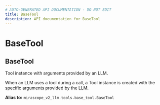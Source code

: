 ```yaml
---
# AUTO-GENERATED API DOCUMENTATION - DO NOT EDIT
title: BaseTool
description: API documentation for BaseTool
---
```


# BaseTool

## <ApiType type="Alias" path="tools/tool_def/BaseTool" symbolName="BaseTool" /> BaseTool

Tool instance with arguments provided by an LLM.

When an LLM uses a tool during a call, a Tool instance is created with the specific
arguments provided by the LLM.


**Alias to:** `mirascope_v2_llm.tools.base_tool.BaseTool`
